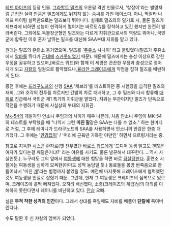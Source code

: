 [[레드 아이즈]]의 등장 인물. [[그라할트 밀즈]]의 오른팔 격인 인물로서, '칼잡이'라는 별명처럼 근접전 실력 만큼은 밀즈에게도 뒤지지 않는 솜씨를 가진 에이스다.
아니, 딱잘라 나이프 파이팅 실력만으로는 밀즈보다 뛰어나다.
실제로 밀즈와의 일기토 시, 물론 밀즈가 제브라에 비하면 성능이 현격하게 떨어지는 바르딧슈를 장착하고 있긴 했지만 완전히 발라버린다.
그외에도 독불장군형인 밀즈와는 다르게 지휘관으로서의 역량도 뛰어나, 국민군에 합류한 이후 혼자 날뛰는 밀즈를 대신해 SAA부대 지휘를 맡고 있다.

원래는 밀즈의 훈련소 동기였으며, 밀즈를 '[[주유소]] 사나이' 라고 불렀었다(밀즈가 주유소에서 [[알바]]를 뛰다가 [[군대]]에 [[스카웃]]되었기 때문). 때문에 밀즈에게는 충성 이상으로 강한 우정을 공유하고 있으며,[바로스 워드]와 함께 이 세명은 끈끈한 우정과 충성으로 맺어지게 되고 [[자칼]]의 일원으로 활약했으나,[[율리안 크레이즈]]에게 약점을 잡혀 밀즈를 배반하게 된다.

종전 후에는 [[드라구노프]]의 신형 [[SAA]] '제브라'를 테스트하던 중 시험장을 습격한 밀즈와 재회, 그와 호각의 전투를 치르지만 간발의 차로 패배하고, 그 후 밀즈와 다시 합류해 [[대위]]로 진급해서 국민군 제1 특기의 지휘관을 맡았다. 지위는 부관이지만 밀즈가 단독으로 작전을 수행하기 때문에 사실상의 부대의 지휘관.

[[Mk-54]]의 개발자인 안소니 주임과의 사이가 매우 나쁜데, 처음 안소니 주임이 MK-54의 테스트를 부탁했을 때 "나역시 그런 '''미친 말'''같은 SAA는 다룰 수 없소." 하는 한마디로 거절, 그 후에 레이니가 드라구노프의 SAA를 사용하면서 안소니의 반감은 한층 더 커졌다. 그 후에는 '[[안경]]잡이' / '머리에 근육만 가득한 야만인' 하면서 으르렁거리는 중.

참고로 지독한 [[시스콘]] 환자로(옛 전우였던 [[바로스 워드]]에게 '드디어 동생 말고도 괜찮은 여자가 있다는걸 깨달은거냐?' 라는 야유를 사기도. 물론 발끈해서 대꾸한다. …역시 사실인듯.), 누구라도 그의 앞에서 [[여동생]]에 대한 험담을 하면 바로 [[끔살]]당한다. 훈련소 시절에는 여동생을 심하게 모욕한(아마도 성적 농담일 듯.) 동료들을 몽땅 반죽음으로 만들어놔서 '미친 [[개]]'라는 별명까지 붙었을 정도. 예전에 마지못해 크레이즈에게 협력했던 것도 여동생을 인질로 잡혔기 때문. 그런데, 현재 그 여동생은 크레이즈의 심복으로 있으며, 크레이즈에 홀딱 빠져있다. 오히려 배신했다, 소령(크레이즈의 계급)님의 대의를 이해하지 못한다면서 레이니를 비난하고 있다. [[안습]] 오빠.

실은 '''무척 착한 성격의 인간'''이다. 그래서 상대를 죽일때도 자비를 베풀어 '''단칼에''' 죽여버린다나.

수도 탈환 후 신 쟈칼의 멤버가 되었다.

